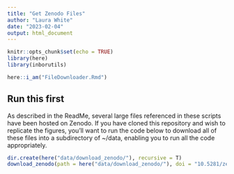 ```yaml
---
title: "Get Zenodo Files"
author: "Laura White"
date: "2023-02-04"
output: html_document
---
```


```r
knitr::opts_chunk$set(echo = TRUE)
library(here)
library(inborutils)

here::i_am("FileDownloader.Rmd")
```

## Run this first

As described in the ReadMe, several large files referenced in these scripts have been hosted on Zenodo. If you have cloned this repository and wish to replicate the figures, you'll want to run the code below to download all of these files into a subdirectory of ~/data, enabling you to run all the code appropriately.

```r
dir.create(here("data/download_zenodo/"), recursive = T)
download_zenodo(path = here("data/download_zenodo/"), doi = "10.5281/zenodo.7606204", parallel = TRUE)
```

